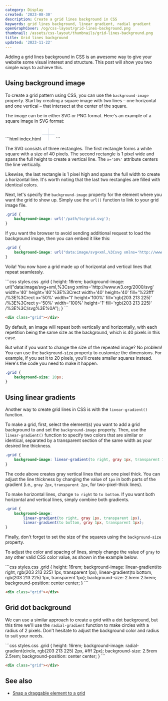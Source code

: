 ```yaml
---
category: Display
created: '2023-08-30'
description: Create a grid lines background in CSS
keywords: grid lines background, linear gradient, radial gradient
openGraphCover: /og/css-layout/grid-lines-background.png
thumbnail: /assets/css-layout/thumbnails/grid-lines-background.png
title: Grid lines background
updated: '2023-11-22'
---
```


Adding a grid lines background in CSS is an awesome way to give your website some visual interest and structure. This post will show you two simple ways to achieve this.

## Using background image

To create a grid pattern using CSS, you can use the `background-image` property. Start by creating a square image with two lines – one horizontal and one vertical – that intersect at the center of the square.

The image can be in either SVG or PNG format. Here's an example of a square image in SVG format:

<Playground>
```html index.html
<svg xmlns='http://www.w3.org/2000/svg' width='40' height='40'>
    <rect width='40' height='40' fill='#fff'></rect>
    <rect x='50%' width='1' height='100%' fill='rgb(203 213 225)'></rect>
    <rect y='50%' width='100%' height='1' fill='rgb(203 213 225)'></rect>
</svg>
```
</Playground>

The SVG consists of three rectangles. The first rectangle forms a white square with a size of 40 pixels. The second rectangle is 1 pixel wide and spans the full height to create a vertical line. The `x='50%'` attribute centers the line vertically.

Likewise, the last rectangle is 1 pixel high and spans the full width to create a horizontal line. It's worth noting that the last two rectangles are filled with identical colors.

Next, let's specify the `background-image` property for the element where you want the grid to show up. Simply use the `url()` function to link to your grid image file.

```css
.grid {
    background-image: url('/path/to/grid.svg');
}
```

If you want the browser to avoid sending additional request to load the background image, then you can embed it like this:

```css
.grid {
    background-image: url("data:image/svg+xml,%3Csvg xmlns='http://www.w3.org/2000/svg' width='40' height='40'%3E%3Crect width='40' height='40' fill='%23fff' /%3E%3Crect x='50%' width='1' height='100%' fill='rgb(203 213 225)' /%3E%3Crect y='50%' width='100%' height='1' fill='rgb(203 213 225)' /%3E%3C/svg%3E%0A");
}
```

Voila! You now have a grid made up of horizontal and vertical lines that repeat seamlessly.

<Playground>
```css styles.css
.grid {
    height: 16rem;
    background-image: url("data:image/svg+xml,%3Csvg xmlns='http://www.w3.org/2000/svg' width='40' height='40'%3E%3Crect width='40' height='40' fill='%23fff' /%3E%3Crect x='50%' width='1' height='100%' fill='rgb(203 213 225)' /%3E%3Crect y='50%' width='100%' height='1' fill='rgb(203 213 225)' /%3E%3C/svg%3E%0A");
}
```

```html index.html
<div class="grid"></div>
```
</Playground>

By default, an image will repeat both vertically and horizontally, with each repetition being the same size as the background, which is 40 pixels in this case.

But what if you want to change the size of the repeated image? No problem! You can use the `background-size` property to customize the dimensions. For example, if you set it to 20 pixels, you'll create smaller squares instead. Here's the code you need to make it happen.

```css
.grid {
    background-size: 20px;
}
```

## Using linear gradients

Another way to create grid lines in CSS is with the `linear-gradient()` function.

To make a grid, first, select the element(s) you want to add a grid background to and set the `background-image` property. Then, use the `linear-gradient()` function to specify two colors that are similar or identical, separated by a transparent section of the same width as your desired line thickness.

```css
.grid {
    background-image: linear-gradient(to right, gray 1px, transparent 1px);
}
```

The code above creates gray vertical lines that are one pixel thick. You can adjust the line thickness by changing the value of `1px` in both parts of the gradient (i.e., `gray 2px`, `transparent 2px`, for two-pixel-thick lines).

To make horizontal lines, change `to right` to `to bottom`. If you want both horizontal and vertical lines, simply combine both gradients.

```css
.grid {
    background-image:
        linear-gradient(to right, gray 1px, transparent 1px),
        linear-gradient(to bottom, gray 1px, transparent 1px);
}
```

Finally, don't forget to set the size of the squares using the `background-size` property.

To adjust the color and spacing of lines, simply change the value of `gray` to any other valid CSS color value, as shown in the example below.

<Playground>
```css styles.css
.grid {
    height: 16rem;
    background-image:
        linear-gradient(to right, rgb(203 213 225) 1px, transparent 1px),
        linear-gradient(to bottom, rgb(203 213 225) 1px, transparent 1px);
    background-size: 2.5rem 2.5rem;
    background-position: center center;
}
```

```html index.html
<div class="grid"></div>
```
</Playground>

## Grid dot background

We can use a similar approach to create a grid with a dot background, but this time we'll use the `radial-gradient` function to make circles with a radius of 2 pixels. Don't hesitate to adjust the background color and radius to suit your needs.

<Playground>
```css styles.css
.grid {
    height: 16rem;
    background-image: radial-gradient(circle, rgb(203 213 225) 2px, #fff 2px);
    background-size: 2.5rem 2.5rem;
    background-position: center center;
}
```

```html index.html
<div class="grid"></div>
```
</Playground>

## See also

-   [Snap a draggable element to a grid](https://phuoc.ng/collection/react-drag-drop/snap-a-draggable-element-to-a-grid/)
